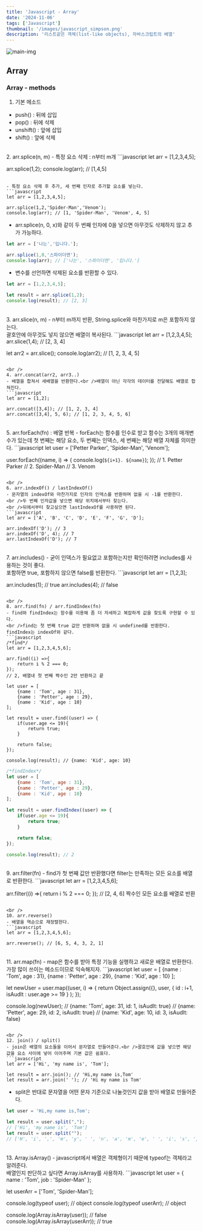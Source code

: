 ```yaml
---
title: 'Javascript - Array'
date: '2024-11-06'
tags: ['Javascript']
thumbnail: '/images/javascript_simpson.png'
description: '리스트같은 객체(list-like objects), 자바스크립트의 배열'
---
```


<img src="/images/javascript_simpson.png" alt="main-img" className="rounded-xl" />
<br />

<h2>Array</h2>

<h3>Array - methods</h3>

1. 기본 메소드
- push() : 뒤에 삽입
- pop() : 뒤에 삭제
- unshift() : 앞에 삽입
- shift() : 앞에 삭제

<br />
2. arr.splice(n, m)
- 특정 요소 삭제 : n부터 m개
```javascript
let arr = [1,2,3,4,5];

arr.splice(1,2);
console.log(arr); // [1,4,5] 
```

- 특정 요소 삭제 후 추가, 세 번째 인자로 추가할 요소를 넣는다.
```javascript
let arr = [1,2,3,4,5];

arr.splice(1,2,'Spider-Man','Venom');
console.log(arr); // [1, 'Spider-Man', 'Venom', 4, 5] 
```
- arr.splice(n, 0, x)와 같이 두 번째 인자에 0을 넣으면 아무것도 삭제하지 않고 추가 가능하다.
```javascript
let arr = ['나는','입니다.'];

arr.splice(1,0,'스파이더맨');
console.log(arr); // ['나는', '스파이더맨', '입니다.']
```

- 변수를 선언하면 삭제된 요소를 반환할 수 있다.
```javascript
let arr = [1,2,3,4,5];

let result = arr.splice(1,2);
console.log(result); // [2, 3]
```

<br />
3. arr.slice(n, m)
- n부터 m까지 반환, String.splice와 마찬가지로 m은 포함하지 않는다.<br />괄호안에 아무것도 넣지 않으면 배열이 복사된다.
```javascript
let arr = [1,2,3,4,5];
arr.slice(1,4); // [2, 3, 4]

let arr2 = arr.slice();
console.log(arr2); // [1, 2, 3, 4, 5]
```

<br />
4. arr.concat(arr2, arr3..)
- 배열을 합쳐서 새배열을 반환한다.<br />배열이 아닌 각각의 데이터를 전달해도 배열로 합쳐진다.
```javascript
let arr = [1,2];

arr.concat([3,4]); // [1, 2, 3, 4]
arr.concat([3,4], 5, 6); // [1, 2, 3, 4, 5, 6]
```

<br />
5. arr.forEach(fn) : 배열 반복
- forEach는 함수를 인수로 받고 함수는 3개의 매개변수가 있는데 첫 번째는 해당 요소, 두 번째는 인덱스, 세 번째는 해당 배열 자체를 의미한다.
```javascript
let user = ['Petter Parker', 'Spider-Man', 'Venom'];

user.forEach((name, i) => {
    console.log(`${i+1}. ${name}`);
});
// 1. Petter Parker
// 2. Spider-Man
// 3. Venom
```

<br />
6. arr.indexOf() / lastIndexOf()
- 문자열의 indexOf와 마찬가지로 인자의 인덱스를 반환하며 없을 시 -1를 반환한다.
<br />두 번째 인자값을 넣으면 해당 위치에서부터 찾는다.
<br />뒤에서부터 찾고싶으면 lastIndexOf를 사용하면 된다.
```javascript
let arr = ['A', 'B', 'C', 'D', 'E', 'F', 'G', 'D'];

arr.indexOf('D'); // 3
arr.indexOf('D', 4); // 7
arr.lastIndexOf('D'); // 7
```

<br />
7. arr.includes()
- 굳이 인덱스가 필요없고 포함하는지만 확인하려면 includes를 사용하는 것이 좋다.<br />포함하면 true, 포함하지 않으면 false를 반환한다.
```javascript
let arr = [1,2,3];

arr.includes(1); // true
arr.includes(4); // false
```

<br />
8. arr.find(fn) / arr.findIndex(fn)
- find와 findIndex는 함수를 이용해 좀 더 자세하고 복잡하게 값을 찾도록 구현할 수 있다.
<br />find는 첫 번째 true 값만 반환하며 없을 시 undefined를 반환한다. findIndex는 indexOf와 같다.
```javascript
/*find*/
let arr = [1,2,3,4,5,6];

arr.find((i) =>{
    return i % 2 === 0;
});
// 2, 배열내 첫 번째 짝수인 2만 반환하고 끝

let user = [
    {name : 'Tom', age : 31},
    {name : 'Petter', age : 29},
    {name : 'Kid', age : 10}
];

let result = user.find((user) => {
    if(user.age <= 19){
        return true;
    }

    return false;
});

console.log(result); // {name: 'Kid', age: 10}
```
```javascript
/*findIndex*/
let user = [
    {name : 'Tom', age : 31},
    {name : 'Petter', age : 29},
    {name : 'Kid', age : 10}
];

let result = user.findIndex((user) => {
    if(user.age <= 19){
        return true;
    }

    return false;
});

console.log(result); // 2
```

<br />
9. arr.filter(fn)
- find가 첫 번째 값만 반환했다면 filter는 만족하는 모든 요소를 배열로 반환한다.
```javascript
let arr = [1,2,3,4,5,6];

arr.filter((i) =>{
    return i % 2 === 0;
});
// [2, 4, 6] 짝수인 모든 요소를 배열로 반환
```

<br />
10. arr.reverse()
- 배열을 역순으로 재정렬한다.
```javascript
let arr = [1,2,3,4,5,6];

arr.reverse(); // [6, 5, 4, 3, 2, 1]
```

<br />
11. arr.map(fn)
- map은 함수를 받아 특정 기능을 실행하고 새로운 배열로 반환한다.<br />가장 많이 쓰이는 메소드이므로 익숙해지자.
```javascript
let user = [
    {name : 'Tom', age : 31},
    {name : 'Petter', age : 29},
    {name : 'Kid', age : 10}
];

let newUser = user.map((user, i) => {
    return Object.assign({}, user, 
        {
            id : i+1,
            isAudlt : user.age >= 19
        }
    );
});

console.log(newUser);
// {name: 'Tom', age: 31, id: 1, isAudlt: true}
// {name: 'Petter', age: 29, id: 2, isAudlt: true}
// {name: 'Kid', age: 10, id: 3, isAudlt: false}
```

<br />
12. join() / split()
- join은 배열의 요소들을 이어서 문자열로 만들어준다.<br />괄호안에 값을 넣으면 해당 값을 요소 사이에 넣어 이어주며 기본 값은 쉼표다.
```javascript
let arr = ['Hi', 'my name is', 'Tom'];

let result = arr.join(); // 'Hi,my name is,Tom'
let result = arr.join(' '); // 'Hi my name is Tom'
```
- split은 반대로 문자열을 어떤 문자 기준으로 나눌것인지 값을 받아 배열로 만들어준다.
```javascript
let user = 'Hi,my name is,Tom';

let result = user.split(","); 
// ['Hi', 'my name is', 'Tom']
let result = user.split(""); 
// ['H', 'i', ',', 'm', 'y', ' ', 'n', 'a', 'm', 'e', ' ', 'i', 's', ',', 'T', 'o', 'm']
```

<br />
13. Array.isArray()
- javascript에서 배열은 객체형이기 때문에 typeof는 객체라고 알려준다.<br />배열인지 판단하고 싶다면 Array.isArray를 사용하자.
```javascript
let user = {
    name : 'Tom',
    job : 'Spider-Man'
};

let userArr = ['Tom', 'Spider-Man'];

console.log(typeof user); // object
console.log(typeof userArr); // object

console.log(Array.isArray(user)); // false
console.log(Array.isArray(userArr)); // true
```